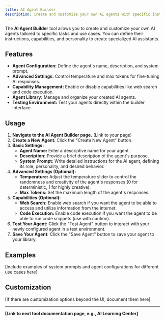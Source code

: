 ```yaml
---
title: AI Agent Builder
description: Create and customize your own AI agents with specific instructions and capabilities.
---
```


The **AI Agent Builder** tool allows you to create and customize your own AI agents tailored to specific tasks and use cases.  You can define their instructions, capabilities, and personality to create specialized AI assistants.

## Features

- **Agent Configuration:** Define the agent's name, description, and system prompt.
- **Advanced Settings:** Control temperature and max tokens for fine-tuning AI responses.
- **Capability Management:** Enable or disable capabilities like web search and code execution.
- **Agent Library:** Manage and organize your created AI agents.
- **Testing Environment:** Test your agents directly within the builder interface.

## Usage

1.  **Navigate to the AI Agent Builder page.** (Link to your page)
2.  **Create a New Agent:** Click the "Create New Agent" button.
3.  **Basic Settings:**
    -   **Agent Name:** Enter a descriptive name for your agent.
    -   **Description:**  Provide a brief description of the agent's purpose.
    -   **System Prompt:**  Write detailed instructions for the AI agent, defining its role, personality, and desired behavior.
4.  **Advanced Settings (Optional):**
    -   **Temperature:** Adjust the temperature slider to control the randomness and creativity of the agent's responses (0 for deterministic, 1 for highly creative).
    -   **Max Tokens:** Set the maximum length of the agent's responses.
5.  **Capabilities (Optional):**
    -   **Web Search:** Enable web search if you want the agent to be able to access and utilize information from the internet.
    -   **Code Execution:** Enable code execution if you want the agent to be able to run code snippets (use with caution).
6.  **Test Your Agent:** Click the "Test Agent" button to interact with your newly configured agent in a test environment.
7.  **Save Your Agent:** Click the "Save Agent" button to save your agent to your library.

## Examples

[Include examples of system prompts and agent configurations for different use cases here]

## Customization

[If there are customization options beyond the UI, document them here]

---

**[Link to next tool documentation page, e.g., AI Learning Center]**